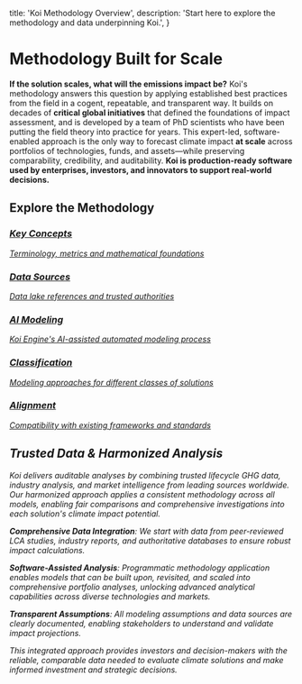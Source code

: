 
  title: 'Koi Methodology Overview',
  description:
    'Start here to explore the methodology and data underpinning Koi.',
}

# Methodology Built for Scale

<PageInformationalData lastModified={lastModified} />

**If the solution scales, what will the emissions impact be?** Koi's methodology answers this question by applying established best practices from the field in a cogent, repeatable, and transparent way. It builds on decades of **critical global initiatives** that defined the foundations of impact assessment, and is developed by a team of PhD scientists who have been putting the field theory into practice for years. This expert-led, software-enabled approach is the only way to forecast climate impact **at scale** across portfolios of technologies, funds, and assets—while preserving comparability, credibility, and auditability. **Koi is production-ready software used by enterprises, investors, and innovators to support real-world decisions.**

## Explore the Methodology

<div className="grid grid-cols-1 sm:grid-cols-2 lg:grid-cols-5 gap-4 my-6">
  <a href="/docs/data-and-methodology/terms-and-concepts" className="group block p-4 rounded-lg border border-zinc-200 dark:border-zinc-700 hover:border-koiBlue-300 dark:hover:border-koiBlue-400 transition-colors">
    <div className="flex items-center gap-3">
      <div className="flex h-8 w-8 items-center justify-center rounded-full bg-zinc-900/5 ring-1 ring-zinc-900/25 backdrop-blur-[2px] transition duration-300 group-hover:bg-koiBlue-100 dark:bg-white/7.5 dark:ring-white/15 dark:group-hover:bg-koiBlue-900/30">
        <i className="fa-regular fa-book text-koiBlue-600 dark:text-koiBlue-400 text-sm" />
      </div>
      <div>
        <h3 className="font-semibold text-sm text-zinc-900 dark:text-white group-hover:text-koiBlue-600 dark:group-hover:text-koiBlue-400">Key Concepts</h3>
        <p className="text-xs text-zinc-600 dark:text-zinc-400">Terminology, metrics and mathematical foundations</p>
      </div>
    </div>
  </a>
  
  <a href="/docs/data-and-methodology/koi-data" className="group block p-4 rounded-lg border border-zinc-200 dark:border-zinc-700 hover:border-koiOrange-300 dark:hover:border-koiOrange-400 transition-colors">
    <div className="flex items-center gap-3">
      <div className="flex h-8 w-8 items-center justify-center rounded-full bg-zinc-900/5 ring-1 ring-zinc-900/25 backdrop-blur-[2px] transition duration-300 group-hover:bg-koiOrange-100 dark:bg-white/7.5 dark:ring-white/15 dark:group-hover:bg-koiOrange-900/30">
        <i className="fa-regular fa-database text-koiOrange-600 dark:text-koiOrange-400 text-sm" />
      </div>
      <div>
        <h3 className="font-semibold text-sm text-zinc-900 dark:text-white group-hover:text-koiOrange-600 dark:group-hover:text-koiOrange-400">Data Sources</h3>
        <p className="text-xs text-zinc-600 dark:text-zinc-400">Data lake references and trusted authorities</p>
      </div>
    </div>
  </a>
  
  <a href="/docs/data-and-methodology/koi-engine" className="group block p-4 rounded-lg border border-zinc-200 dark:border-zinc-700 hover:border-koiBlue-300 dark:hover:border-koiBlue-400 transition-colors">
    <div className="flex items-center gap-3">
      <div className="flex h-8 w-8 items-center justify-center rounded-full bg-zinc-900/5 ring-1 ring-zinc-900/25 backdrop-blur-[2px] transition duration-300 group-hover:bg-koiBlue-100 dark:bg-white/7.5 dark:ring-white/15 dark:group-hover:bg-koiBlue-900/30">
        <i className="fa-regular fa-robot text-koiBlue-600 dark:text-koiBlue-400 text-sm" />
      </div>
      <div>
        <h3 className="font-semibold text-sm text-zinc-900 dark:text-white group-hover:text-koiBlue-600 dark:group-hover:text-koiBlue-400">AI Modeling</h3>
        <p className="text-xs text-zinc-600 dark:text-zinc-400">Koi Engine's AI-assisted automated modeling process</p>
      </div>
    </div>
  </a>
  
  <a href="/docs/data-and-methodology/classification-overview" className="group block p-4 rounded-lg border border-zinc-200 dark:border-zinc-700 hover:border-koiGreen-300 dark:hover:border-koiGreen-400 transition-colors">
    <div className="flex items-center gap-3">
      <div className="flex h-8 w-8 items-center justify-center rounded-full bg-zinc-900/5 ring-1 ring-zinc-900/25 backdrop-blur-[2px] transition duration-300 group-hover:bg-koiGreen-100 dark:bg-white/7.5 dark:ring-white/15 dark:group-hover:bg-koiGreen-900/30">
        <i className="fa-regular fa-tags text-koiGreen-600 dark:text-koiGreen-400 text-sm" />
      </div>
      <div>
        <h3 className="font-semibold text-sm text-zinc-900 dark:text-white group-hover:text-koiGreen-600 dark:group-hover:text-koiGreen-400">Classification</h3>
        <p className="text-xs text-zinc-600 dark:text-zinc-400">Modeling approaches for different classes of solutions</p>
      </div>
    </div>
  </a>
  
  <a href="/docs/data-and-methodology/methodology-alignment" className="group block p-4 rounded-lg border border-zinc-200 dark:border-zinc-700 hover:border-koiYellow-300 dark:hover:border-koiYellow-400 transition-colors">
    <div className="flex items-center gap-3">
      <div className="flex h-8 w-8 items-center justify-center rounded-full bg-zinc-900/5 ring-1 ring-zinc-900/25 backdrop-blur-[2px] transition duration-300 group-hover:bg-koiYellow-100 dark:bg-white/7.5 dark:ring-white/15 dark:group-hover:bg-koiYellow-900/30">
        <i className="fa-regular fa-shapes text-koiYellow-600 dark:text-koiYellow-400 text-sm" />
      </div>
      <div>
        <h3 className="font-semibold text-sm text-zinc-900 dark:text-white group-hover:text-koiYellow-600 dark:group-hover:text-koiYellow-400">Alignment</h3>
        <p className="text-xs text-zinc-600 dark:text-zinc-400"> Compatibility with existing frameworks and standards</p>
      </div>
    </div>
  </a>
</div>

## Trusted Data & Harmonized Analysis

Koi delivers auditable analyses by combining trusted lifecycle GHG data, industry analysis, and market intelligence from leading sources worldwide. Our harmonized approach applies a consistent methodology across all models, enabling fair comparisons and comprehensive investigations into each solution's climate impact potential.

**Comprehensive Data Integration**: We start with data from peer-reviewed LCA studies, industry reports, and authoritative databases to ensure robust impact calculations.

**Software-Assisted Analysis**: Programmatic methodology application enables models that can be built upon, revisited, and scaled into comprehensive portfolio analyses, unlocking advanced analytical capabilities across diverse technologies and markets.

**Transparent Assumptions**: All modeling assumptions and data sources are clearly documented, enabling stakeholders to understand and validate impact projections.

This integrated approach provides investors and decision-makers with the reliable, comparable data needed to evaluate climate solutions and make informed investment and strategic decisions.
